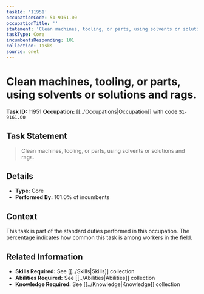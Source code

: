 ```yaml
---
taskId: '11951'
occupationCode: 51-9161.00
occupationTitle: ''
statement: 'Clean machines, tooling, or parts, using solvents or solutions and rags.'
taskType: Core
incumbentsResponding: 101
collection: Tasks
source: onet
---
```

# Clean machines, tooling, or parts, using solvents or solutions and rags.

**Task ID:** 11951
**Occupation:** [[../Occupations|Occupation]] with code `51-9161.00`

## Task Statement

> Clean machines, tooling, or parts, using solvents or solutions and rags.

## Details

- **Type:** Core
- **Performed By:** 101.0% of incumbents

## Context

This task is part of the standard duties performed in this occupation. The percentage indicates how common this task is among workers in the field.

## Related Information

- **Skills Required:** See [[../Skills|Skills]] collection
- **Abilities Required:** See [[../Abilities|Abilities]] collection
- **Knowledge Required:** See [[../Knowledge|Knowledge]] collection
